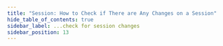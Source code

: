 ```yaml
---
title: "Session: How to Check if There are Any Changes on a Session"
hide_table_of_contents: true
sidebar_label: ...check for session changes
sidebar_position: 13
---
```





<LanguageSwitcher supportedLanguages={supportedLanguages} />

<LanguageContent language="csharp">
   <CheckIfThereAreAnyChangesOnASessionCsharp />
</LanguageContent>

<LanguageContent language="java">
   <CheckIfThereAreAnyChangesOnASessionJava />
</LanguageContent>

<LanguageContent language="nodejs">
   <CheckIfThereAreAnyChangesOnASessionNodejs />
</LanguageContent>


<!---
### Session
- [What is a Session and How Does it Work](../../../client-api/session/what-is-a-session-and-how-does-it-work)
- [How to Check if Entity has Changed](../../../client-api/session/how-to/check-if-entity-has-changed)
- [Evict Entity From a Session](../../../client-api/session/how-to/evict-entity-from-a-session)
- [Refresh Entity](../../../client-api/session/how-to/refresh-entity)


-->